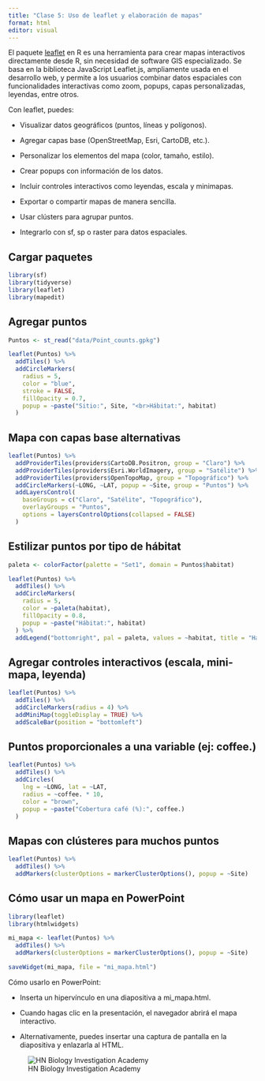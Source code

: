 ---
title: "Clase 5: Uso de leaflet y elaboración de mapas"
format: html
editor: visual
---

El paquete [leaflet](https://leafletjs.com/download.html) en R es una herramienta para crear mapas interactivos directamente desde R, sin necesidad de software GIS especializado. Se basa en la biblioteca JavaScript Leaflet.js, ampliamente usada en el desarrollo web, y permite a los usuarios combinar datos espaciales con funcionalidades interactivas como zoom, popups, capas personalizadas, leyendas, entre otros.

Con leaflet, puedes:

- Visualizar datos geográficos (puntos, líneas y polígonos).

- Agregar capas base (OpenStreetMap, Esri, CartoDB, etc.).

- Personalizar los elementos del mapa (color, tamaño, estilo).

- Crear popups con información de los datos.

- Incluir controles interactivos como leyendas, escala y minimapas.

- Exportar o compartir mapas de manera sencilla.

- Usar clústers para agrupar puntos.

- Integrarlo con sf, sp o raster para datos espaciales.

::: panel-tabset

## Cargar paquetes

```{r, warning=FALSE, message=FALSE}
library(sf)
library(tidyverse)
library(leaflet)
library(mapedit)
```


## Agregar puntos 

```{r}
Puntos <- st_read("data/Point_counts.gpkg")
```

```{r}
leaflet(Puntos) %>%
  addTiles() %>%
  addCircleMarkers(
    radius = 5,
    color = "blue",
    stroke = FALSE,
    fillOpacity = 0.7,
    popup = ~paste("Sitio:", Site, "<br>Hábitat:", habitat)
  )
```

## Mapa con capas base alternativas

```{r}
leaflet(Puntos) %>%
  addProviderTiles(providers$CartoDB.Positron, group = "Claro") %>%
  addProviderTiles(providers$Esri.WorldImagery, group = "Satélite") %>%
  addProviderTiles(providers$OpenTopoMap, group = "Topográfico") %>%
  addCircleMarkers(~LONG, ~LAT, popup = ~Site, group = "Puntos") %>%
  addLayersControl(
    baseGroups = c("Claro", "Satélite", "Topográfico"),
    overlayGroups = "Puntos",
    options = layersControlOptions(collapsed = FALSE)
  )

```


## Estilizar puntos por tipo de hábitat

```{r}
paleta <- colorFactor(palette = "Set1", domain = Puntos$habitat)

leaflet(Puntos) %>%
  addTiles() %>%
  addCircleMarkers(
    radius = 5,
    color = ~paleta(habitat),
    fillOpacity = 0.8,
    popup = ~paste("Hábitat:", habitat)
  ) %>%
  addLegend("bottomright", pal = paleta, values = ~habitat, title = "Hábitat")

```

## Agregar controles interactivos (escala, mini-mapa, leyenda)


```{r}
leaflet(Puntos) %>%
  addTiles() %>%
  addCircleMarkers(radius = 4) %>%
  addMiniMap(toggleDisplay = TRUE) %>%
  addScaleBar(position = "bottomleft")
```

## Puntos proporcionales a una variable (ej: coffee.)

```{r}
leaflet(Puntos) %>%
  addTiles() %>%
  addCircles(
    lng = ~LONG, lat = ~LAT,
    radius = ~coffee. * 10,
    color = "brown",
    popup = ~paste("Cobertura café (%):", coffee.)
  )

```

## Mapas con clústeres para muchos puntos

```{r}
leaflet(Puntos) %>%
  addTiles() %>%
  addMarkers(clusterOptions = markerClusterOptions(), popup = ~Site)
```
## Cómo usar un mapa en PowerPoint

```{r}
library(leaflet)
library(htmlwidgets)

mi_mapa <- leaflet(Puntos) %>%
  addTiles() %>%
  addMarkers(clusterOptions = markerClusterOptions(), popup = ~Site)

saveWidget(mi_mapa, file = "mi_mapa.html")
```

Cómo usarlo en PowerPoint:

- Inserta un hipervínculo en una diapositiva a mi_mapa.html.

- Cuando hagas clic en la presentación, el navegador abrirá el mapa interactivo.

- Alternativamente, puedes insertar una captura de pantalla en la diapositiva y enlazarla al HTML.

:::

![HN Biology Investigation Academy](HN%20Cursos%20publicidad/HN%20Biology%20Inv%20large.jpg)
